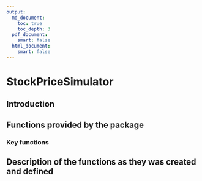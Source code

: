 ```yaml
---
output:
  md_document:
    toc: true
    toc_depth: 3
  pdf_document:
    smart: false
  html_document:
    smart: false 
---
```

# StockPriceSimulator
## Introduction
## Functions provided by the package
### Key functions
## Description of the functions as they was created and defined
